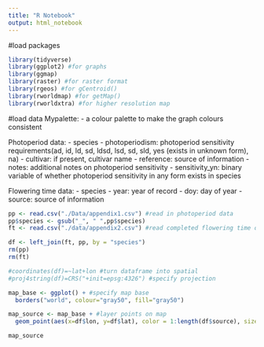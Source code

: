 ```yaml
---
title: "R Notebook"
output: html_notebook
---
```

#load packages
```r
library(tidyverse)
library(ggplot2) #for graphs
library(ggmap)
library(raster) #for raster format
library(rgeos) #for gCentroid()
library(rworldmap) #for getMap()
library(rworldxtra) #for higher resolution map
```
#load data
Mypalette:
- a colour palette to make the graph colours consistent

Photoperiod data:
- species
- photoperiodism: photoperiod sensitivity requirements(ad, id, ld, sd, ldsd, lsd, sd, sld, yes (exists in unknown form), na)
- cultivar: if present, cultivar name
- reference: source of information
- notes: additional notes on photoperiod sensitivity
- sensitivity_yn: binary variable of whether photoperiod sensitivity in any form exists in species

Flowering time data:
- species
- year: year of record
- doy: day of year
- source: source of information

```r
pp <- read.csv("./Data/appendix1.csv") #read in photoperiod data
pp$species <- gsub("_", " ",pp$species)
ft <- read.csv("./data/appendix2.csv") #read completed flowering time data

df <- left_join(ft, pp, by = "species")
rm(pp)
rm(ft)

#coordinates(df)=~lat+lon #turn dataframe into spatial
#proj4string(df)=CRS("+init=epsg:4326") #specify projection 
```

```r
map_base <- ggplot() + #specify map base
  borders("world", colour="gray50", fill="gray50")

map_source <- map_base + #layer points on map
  geom_point(aes(x=df$lon, y=df$lat), color = 1:length(df$source), size=3)

map_source

```

